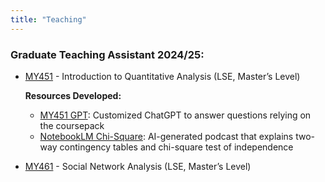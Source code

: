 ```yaml
---
title: "Teaching"
---
```


### Graduate Teaching Assistant 2024/25:

-   [MY451](https://www.lse.ac.uk/resources/calendar2024-2025/courseGuides/MY/2024_MY451A.htm){target="_blank"} - Introduction to Quantitative Analysis (LSE, Master's Level)

     **Resources Developed:**
     -   [MY451 GPT](https://chatgpt.com/g/g-eFSPESO5n-introduction-to-quantitave-analysis){target="_blank"}: Customized ChatGPT to answer questions relying on the coursepack
     -   [NotebookLM Chi-Square](https://notebooklm.google.com/notebook/c6e75236-2549-4c02-8b3a-e565660def83/audio){target="_blank"}: AI-generated podcast that explains two-way contingency tables and chi-square test of independence
     
     

-   [MY461](https://www.lse.ac.uk/resources/calendar2024-2025/courseGuides/MY/2024_MY461.htm){target="_blank"} - Social Network Analysis (LSE, Master's Level)
